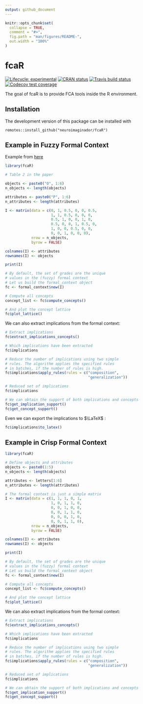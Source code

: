 ```yaml
---
output: github_document
---
```


<!-- README.md is generated from README.Rmd. Please edit that file -->

```r
knitr::opts_chunk$set(
  collapse = TRUE,
  comment = "#>",
  fig.path = "man/figures/README-",
  out.width = "100%"
)
```
# fcaR

<!-- badges: start -->
[![Lifecycle: experimental](https://img.shields.io/badge/lifecycle-experimental-orange.svg)](https://www.tidyverse.org/lifecycle/#experimental)
[![CRAN status](https://www.r-pkg.org/badges/version/fcaR)](https://cran.r-project.org/package=fcaR)
[![Travis build status](https://travis-ci.org/neuroimaginador/fcaR.svg?branch=master)](https://travis-ci.org/neuroimaginador/fcaR)
[![Codecov test coverage](https://codecov.io/gh/neuroimaginador/fcaR/branch/master/graph/badge.svg)](https://codecov.io/gh/neuroimaginador/fcaR?branch=master)
<!-- badges: end -->

The goal of fcaR is to provide FCA tools inside the R environment.

## Installation

The development version of this package can be installed with

```
remotes::install_github("neuroimaginador/fcaR")
```

## Example in Fuzzy Formal Context

Example from [here](https://www.sciencedirect.com/science/article/pii/S1877705812021418)

```r

library(fcaR)

# Table 2 in the paper

objects <- paste0("O", 1:6)
n_objects <- length(objects)

attributes <- paste0("P", 1:6)
n_attributes <- length(attributes)

I <- matrix(data = c(0, 1, 0.5, 0, 0, 0.5,
                     1, 1, 0.5, 0, 0, 0,
                     0.5, 1, 0, 0, 1, 0,
                     0.5, 0, 0, 1, 0.5, 0,
                     1, 0, 0, 0.5, 0, 0,
                     0, 0, 1, 0, 0, 0),
            nrow = n_objects,
            byrow = FALSE)

colnames(I) <- attributes
rownames(I) <- objects

print(I)
```

```r
# By default, the set of grades are the unique
# values in the (fuzzy) formal context
# Let us build the formal_context object
fc <- formal_context$new(I)

# Compute all concepts
concept_list <- fc$compute_concepts()

# And plot the concept lattice
fc$plot_lattice()
```

We can also extract implications from the formal context:
```r
# Extract implications
fc$extract_implications_concepts()

# Which implications have been extracted
fc$implications

# Reduce the number of implications using two simple
# rules. The algorithm applies the specified rules
# in batches, if the number of rules is high.
fc$implications$apply_rules(rules = c("composition",
                                      "generalization"))

# Reduced set of implications
fc$implications

# We can obtain the support of both implications and concepts
fc$get_implication_support()
fc$get_concept_support()
```

Even we can export the implications to $\LaTeX$ :

```r
fc$implications$to_latex()
```



## Example in Crisp Formal Context

```r

library(fcaR)

# Define objects and attributes
objects <- paste0(1:5)
n_objects <- length(objects)

attributes <- letters[1:6]
n_attributes <- length(attributes)

# The formal context is just a simple matrix
I <- matrix(data = c(1, 1, 1, 0, 1,
                     1, 0, 1, 1, 0,
                     0, 0, 1, 0, 0,
                     0, 0, 1, 1, 0,
                     0, 0, 0, 1, 0,
                     0, 0, 1, 1, 0),
            nrow = n_objects,
            byrow = FALSE)

colnames(I) <- attributes
rownames(I) <- objects

print(I)
```

```r
# By default, the set of grades are the unique
# values in the (fuzzy) formal context
# Let us build the formal_context object
fc <- formal_context$new(I)

# Compute all concepts
concept_list <- fc$compute_concepts()

# And plot the concept lattice
fc$plot_lattice()
```

We can also extract implications from the formal context:
```r
# Extract implications
fc$extract_implications_concepts()

# Which implications have been extracted
fc$implications

# Reduce the number of implications using two simple
# rules. The algorithm applies the specified rules
# in batches, if the number of rules is high.
fc$implications$apply_rules(rules = c("composition",
                                      "generalization"))

# Reduced set of implications
fc$implications

# We can obtain the support of both implications and concepts
fc$get_implication_support()
fc$get_concept_support()
```

